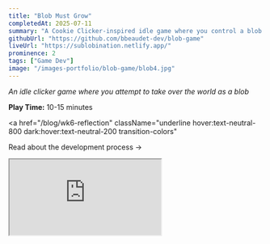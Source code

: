 ```yaml
---
title: "Blob Must Grow"
completedAt: 2025-07-11
summary: "A Cookie Clicker-inspired idle game where you control a blob as it takes over the world"
githubUrl: "https://github.com/bbeaudet-dev/blob-game"
liveUrl: "https://sublobination.netlify.app/"
prominence: 2
tags: ["Game Dev"]
image: "/images-portfolio/blob-game/blob4.jpg"
---
```


_An idle clicker game where you attempt to take over the world as a blob_

**Play Time:** 10-15 minutes

<LaunchButton
  href="https://sublobination.netlify.app/"
  title="Play on Netlify"
  description="Browser only - Mobile will be very broken!"
  icon="🎮"
  color="green"
/>

<a
  href="/blog/wk6-reflection"
  className="underline hover:text-neutral-800 dark:hover:text-neutral-200 transition-colors"
>
  Read about the development process →
</a>

<div
  className="my-8 -mx-4 md:-mx-8 lg:-mx-16"
  style={{ marginTop: "2rem", marginBottom: "2rem" }}
>
  <div
    style={{
      width: "calc(100vw - 2rem)",
      height: "calc(100vh - 2rem)",
      minHeight: "600px",
      marginLeft: "calc(-50vw + 50% + 1rem)",
      marginRight: "calc(-50vw + 50% + 1rem)",
    }}
  >
    <iframe
      src="https://sublobination.netlify.app/"
      className="w-full h-full"
      style={{
        border: "none",
        borderRadius: "0",
        boxShadow: "none",
      }}
      title="Blob Game - Sublobination"
      allow="accelerometer; autoplay; clipboard-write; encrypted-media; gyroscope; picture-in-picture"
    />
  </div>
</div>

## Screenshots & Videos

<Image
  src="/images-portfolio/blob-game/blob3.jpg"
  alt="Blob game screenshot 3"
  width={800}
  height={600}
  className="rounded-lg my-4"
/>

<Image
  src="/images-portfolio/blob-game/blob4.jpg"
  alt="Blob game screenshot 4"
  width={800}
  height={600}
  className="rounded-lg my-4"
/>

<Image
  src="/images-portfolio/blob-game/blob6.jpg"
  alt="Blob game screenshot 6"
  width={800}
  height={600}
  className="rounded-lg my-4"
/>

## Links

- [GitHub Repository](https://github.com/bbeaudet-dev/blob-game)
